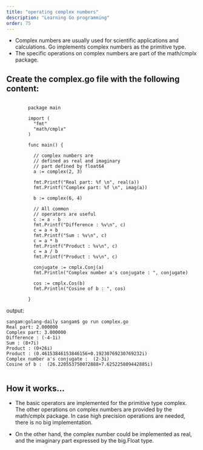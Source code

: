 ```yaml
---
title: "operating complex numbers"
description: "Learning Go programming"
order: 75
---
```




- Complex numbers are usually used for scientific applications and calculations. Go implements complex numbers as the primitive type. 
- The specific operations on complex numbers are part of the math/cmplx package.

## Create the complex.go file with the following content:

```

        package main

        import (
          "fmt"
          "math/cmplx"
        )

        func main() {

          // complex numbers are
          // defined as real and imaginary
          // part defined by float64
          a := complex(2, 3)

          fmt.Printf("Real part: %f \n", real(a))
          fmt.Printf("Complex part: %f \n", imag(a))

          b := complex(6, 4)

          // All common
          // operators are useful
          c := a - b
          fmt.Printf("Difference : %v\n", c)
          c = a + b
          fmt.Printf("Sum : %v\n", c)
          c = a * b
          fmt.Printf("Product : %v\n", c)
          c = a / b
          fmt.Printf("Product : %v\n", c)

          conjugate := cmplx.Conj(a)
          fmt.Println("Complex number a's conjugate : ", conjugate)

          cos := cmplx.Cos(b)
          fmt.Println("Cosine of b : ", cos)

        }

```

output:
```
sangam:golang-daily sangam$ go run complex.go 
Real part: 2.000000 
Complex part: 3.000000 
Difference : (-4-1i)
Sum : (8+7i)
Product : (0+26i)
Product : (0.46153846153846156+0.19230769230769232i)
Complex number a's conjugate :  (2-3i)
Cosine of b :  (26.220553750072888+7.625225809442885i)


```

## How it works...

- The basic operators are implemented for the primitive type complex. The other operations on complex numbers are provided by the math/cmplx package. In case high precision operations are needed, there is no big implementation. 

- On the other hand, the complex number could be implemented as real, and the imaginary part expressed by the big.Float type.
